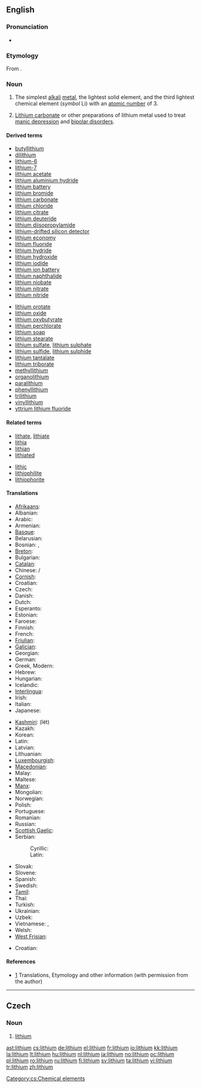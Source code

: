 {{wikipedia|Lithium pharmacology}}
{{wikipedia|Lithium}}
{{also|Lithium}}
==English==
{{elements|Li|helium|He|beryllium|Be}}

===Pronunciation===
* {{IPA|/ˈlɪθiəm/}}

===Etymology===
From {{etyl|el}} {{term|sc=Grek|λίθος|tr=lithos||stone|lang=el}}.

===Noun===
{{en-noun|-}}

# {{element}} The simplest [[alkali]] [[metal]], the lightest solid element, and the third lightest chemical element (''symbol'' Li) with an [[atomic number]] of 3.
# {{pharmaceutical drug}} [[lithium carbonate|Lithium carbonate]] or other preparations of lithium metal used to treat [[manic depression]] and [[bipolar disorder]]s.

====Derived terms====
{{rel-top|terms derived from "lithium"}}
* [[butyllithium]]
* [[dilithium]]
* [[lithium-6]]
* [[lithium-7]]
* [[lithium acetate]]
* [[lithium aluminium hydride]]
* [[lithium battery]]
* [[lithium bromide]]
* [[lithium carbonate]]
* [[lithium chloride]]
* [[lithium citrate]]
* [[lithium deuteride]]
* [[lithium diisopropylamide]]
* [[lithium-drifted silicon detector]]
* [[lithium economy]]
* [[lithium fluoride]]
* [[lithium hydride]]
* [[lithium hydroxide]]
* [[lithium iodide]]
* [[lithium ion battery]]
* [[lithium naphthalide]]
* [[lithium niobate]]
* [[lithium nitrate]]
* [[lithium nitride]]
{{rel-mid}}
* [[lithium orotate]]
* [[lithium oxide]]
* [[lithium oxybutyrate]]
* [[lithium perchlorate]]
* [[lithium soap]]
* [[lithium stearate]]
* [[lithium sulfate]], [[lithium sulphate]]
* [[lithium sulfide]], [[lithium sulphide]]
* [[lithium tantalate]]
* [[lithium triborate]]
* [[methyllithium]]
* [[organolithium]]
* [[paralithium]]
* [[phenyllithium]]
* [[trilithium]]
* [[vinyllithium]]
* [[yttrium lithium fluoride]]
{{rel-bottom}}

====Related terms====
{{rel-top|terms related to "lithium"}}
* [[lithate]], [[lithiate]]
* [[lithia]]
* [[lithian]]
* [[lithiated]]
{{rel-mid}}
* [[lithic]]
* [[lithiophilite]]
* [[lithiophorite]]
{{rel-bottom}}

====Translations====
{{trans-top|chemical element}}
* [[Afrikaans]]: {{t-|af|lithium|xs=Afrikaans}}
* Albanian: {{t-|sq|litium|xs=Albanian}}
* Arabic: {{t|ar|ليثيوم|m|tr=líθyum|sc=Arab}}
* Armenian: {{t-|hy|լիթիում|tr=lit‘ium|sc=Hayeren|xs=Armenian}}
* [[Basque]]: {{t|eu|litioa|xs=Basque}}
* Belarusian: {{t|be|лiтый|m|tr=lítyj|sc=Cyrl|xs=Belarusian}}
* Bosnian: {{t-|bs|litij|m}}, {{t-|bs|litijum|m}}
* [[Breton]]: {{t|br|litiom|xs=Breton}}
* Bulgarian: {{t-|bg|литий|m|tr=lítij|sc=Cyrl}}
* [[Catalan]]: {{t-|ca|liti|m}}
* Chinese: {{t-|cmn|鋰|sc=Hani|xs=Mandarin}} / {{t-|cmn|锂|tr=lǐ|sc=Hani|xs=Mandarin}}
* [[Cornish]]: {{t|kw|lythyum|xs=Cornish}}
* Croatian: {{t-|hr|litij|alt=lȋtīj|m}}
* Czech: {{t+|cs|lithium|m}}
* Danish: {{t-|da|lithium}}
* Dutch: {{t+|nl|lithium|n}}
* Esperanto: {{t-|eo|litio|xs=Esperanto}}
* Estonian: {{t-|et|liitium}}
* Faroese: {{t-|fo|lithium|xs=Faroese}}
* Finnish: {{t+|fi|litium}}
* French: {{t+|fr|lithium|m}}
* [[Friulian]]: {{tø|fur|liti|xs=Friulian}}
* [[Galician]]: {{t+|gl|litio|xs=Galician}}
* Georgian: {{t|ka|ლითიუმი|tr=litiumi|xs=Georgian}}
* German: {{t+|de|Lithium|n}}
* Greek, Modern: {{t|el|λίθιο|n|tr=líthio|sc=Grek}}
* Hebrew: {{t+|he|ליתיום|tr=lityum|sc=Hebr}}
* Hungarian: {{t|hu|lítium}}
* Icelandic: {{t+|is|litín}}
* [[Interlingua]]: {{t-|ia|lithium|xs=Interlingua}}
* Irish: {{t|ga|litiam|xs=Irish}}
* Italian: {{t+|it|litio|m}}
* Japanese: {{t+|ja|リチウム|tr=richiumu|sc=Jpan}}
{{trans-mid}}
* [[Kashmiri]]: (lët)
* Kazakh: {{t-|kk|литий|tr=litii|sc=Cyrl|xs=Kazakh}}
* Korean: {{t+|ko|리튬|tr=rityum|sc=Hang}}
* Latin: {{t+|la|lithium}}
* Latvian: {{t|lv|litijs|xs=Latvian}}
* Lithuanian: {{t+|lt|litis|xs=Lithuanian}}
* [[Luxembourgish]]: {{t-|lb|lithium|xs=Luxembourgish}}
* [[Macedonian]]: {{t|mk|литиум|tr=litium|sc=Cyrl|xs=Macedonian}}
* Malay: {{t-|ms|litium|xs=Malay}}
* Maltese: {{t|mt|litju|xs=Maltese}}
* [[Manx]]: {{t|gv|litçhey|xs=Manx}}
* Mongolian: {{t-|mn|лити|tr=liti|sc=Cyrl|xs=Mongolian}}
* Norwegian: {{t+|no|litium}}
* Polish: {{t+|pl|lit|m}}
* Portuguese: {{t+|pt|lítio|m}}
* Romanian: {{t+|ro|litiu|n}}
* Russian: {{t+|ru|литий|m|tr=lítij|sc=Cyrl}}
* [[Scottish Gaelic]]: {{t|gd|litiam|xs=Scottish Gaelic}}
* Serbian:
*: Cyrillic: {{t|sr|литиjум|m|sc=Cyrl}}
*: Latin: {{t-|sr|litijum|m}}
* Slovak: {{t-|sk|litium}}
* Slovene: {{t+|sl|litij}}
* Spanish: {{t+|es|litio|m}}
* Swedish: {{t+|sv|litium|n}}
* [[Tamil]]: {{t|ta|மென்னியம்|tr=menniyam|xs=Tamil}}
* Thai: {{t|th|ลิเทียม|tr=lithiam|sc=Thai|xs=Thai}}
* Turkish: {{t+|tr|lityum}}
* Ukrainian: {{t|uk|лiтiй|m|tr=lítij|sc=Cyrl|xs=Ukrainian}}
* Uzbek: {{t-|uz|литий|tr=litiy|sc=Cyrl|xs=Uzbek}}
* Vietnamese: {{t-|vi|lithi|xs=Vietnamese}}, {{t-|vi|liti|xs=Vietnamese}}
* Welsh: {{t|cy|lithiwm|xs=Welsh}}
* [[West Frisian]]: {{t-|fy|lithium|xs=West Frisian}}
{{trans-bottom}}

{{trans-top|treatment for mental disorders}}
* Croatian: {{t-|hr|litij|alt=lȋtīj|m}}
{{trans-mid}}
{{trans-bottom}}

====References====
* [http://elements.vanderkrogt.net/elem/li.html] Translations, Etymology and other information (with permission from the author)

----

==Czech==

===Noun===
{{infl|cs|noun|g=n}}

# [[#English|lithium]]

[[Category:cs:Chemical elements]]

[[ast:lithium]]
[[cs:lithium]]
[[de:lithium]]
[[el:lithium]]
[[fr:lithium]]
[[io:lithium]]
[[kk:lithium]]
[[la:lithium]]
[[lt:lithium]]
[[hu:lithium]]
[[nl:lithium]]
[[ja:lithium]]
[[no:lithium]]
[[oc:lithium]]
[[pl:lithium]]
[[ro:lithium]]
[[ru:lithium]]
[[fi:lithium]]
[[sv:lithium]]
[[ta:lithium]]
[[vi:lithium]]
[[tr:lithium]]
[[zh:lithium]]
